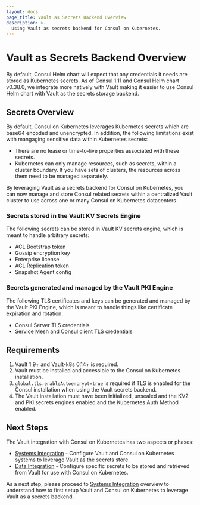 ```yaml
---
layout: docs
page_title: Vault as Secrets Backend Overview
description: >-
  Using Vault as secrets backend for Consul on Kubernetes.
---
```


# Vault as Secrets Backend Overview

By default, Consul Helm chart will expect that any credentials it needs are stored as Kubernetes secrets.
As of Consul 1.11 and Consul Helm chart v0.38.0, we integrate more natively with Vault making it easier
to use Consul Helm chart with Vault as the secrets storage backend.

## Secrets Overview

By default, Consul on Kubernetes leverages Kubernetes secrets which are base64 encoded and unencrypted. In addition, the following limitations exist with mangaging sensitive data within Kubernetes secrets: 

- There are no lease or time-to-live properties associated with these secrets. 
- Kubernetes can only manage resources, such as secrets, within a cluster boundary. If you have sets of clusters, the resources across them need to be managed separately.

By leveraging Vault as a secrets backend for Consul on Kubernetes, you can now manage and store Consul related secrets within a centralized Vault cluster to use across one or many Consul on Kubernetes datacenters.  

### Secrets stored in the Vault KV Secrets Engine

The following secrets can be stored in Vault KV secrets engine, which is meant to handle arbitrary secrets:
- ACL Bootstrap token
- Gossip encryption key
- Enterprise license
- ACL Replication token
- Snapshot Agent config


### Secrets generated and managed by the Vault PKI Engine

The following TLS certificates and keys can be generated and managed by the Vault PKI Engine, which is meant to handle things like certificate expiration and rotation:
- Consul Server TLS credentials
- Service Mesh and Consul client TLS credentials

## Requirements

1. Vault 1.9+ and Vault-k8s 0.14+ is required.
1. Vault must be installed and accessible to the Consul on Kubernetes installation.
1. `global.tls.enableAutoencrypt=true` is required if TLS is enabled for the Consul installation when using the Vault secrets backend.
1. The Vault installation must have been initialized, unsealed and the KV2 and PKI secrets engines enabled and the Kubernetes Auth Method enabled.
## Next Steps

The Vault integration with Consul on Kubernetes has two aspects or phases:
- [Systems Integration](/docs/k8s/installation/vault/systems-integration) - Configure Vault and Consul on Kubernetes systems to leverage Vault as the secrets store.  
- [Data Integration](/docs/k8s/installation/vault/data-integration) - Configure specific secrets to be stored and 
retrieved from Vault for use with Consul on Kubernetes.  

As a next step, please proceed to [Systems Integration](/docs/k8s/installation/vault/systems-integration) overview to understand how to first setup Vault and Consul on Kubernetes to leverage Vault as a secrets backend.

